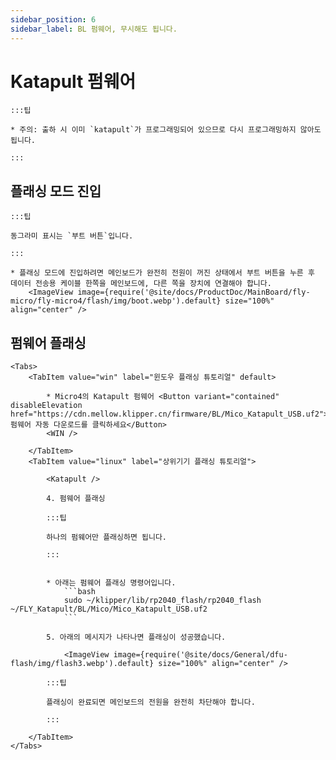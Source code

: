 ```yaml
---
sidebar_position: 6
sidebar_label: BL 펌웨어, 무시해도 됩니다.
---
```



# Katapult 펌웨어

    :::팁

    * 주의: 출하 시 이미 `katapult`가 프로그래밍되어 있으므로 다시 프로그래밍하지 않아도 됩니다.

    :::

## 플래싱 모드 진입

    :::팁

    동그라미 표시는 `부트 버튼`입니다.

    :::

    * 플래싱 모드에 진입하려면 메인보드가 완전히 전원이 꺼진 상태에서 부트 버튼을 누른 후 데이터 전송용 케이블 한쪽을 메인보드에, 다른 쪽을 장치에 연결해야 합니다.
        <ImageView image={require('@site/docs/ProductDoc/MainBoard/fly-micro/fly-micro4/flash/img/boot.webp').default} size="100%" align="center" />

## 펌웨어 플래싱
    <Tabs>
        <TabItem value="win" label="윈도우 플래싱 튜토리얼" default>

            * Micro4의 Katapult 펌웨어 <Button variant="contained" disableElevation href="https://cdn.mellow.klipper.cn/firmware/BL/Mico_Katapult_USB.uf2">펌웨어 자동 다운로드를 클릭하세요</Button>
            <WIN />
            
        </TabItem>
        <TabItem value="linux" label="상위기기 플래싱 튜토리얼">
            
            <Katapult />

            4. 펌웨어 플래싱

            :::팁

            하나의 펌웨어만 플래싱하면 됩니다.

            :::


            * 아래는 펌웨어 플래싱 명령어입니다.
                ```bash
                sudo ~/klipper/lib/rp2040_flash/rp2040_flash ~/FLY_Katapult/BL/Mico/Mico_Katapult_USB.uf2
                ```

            5. 아래의 메시지가 나타나면 플래싱이 성공했습니다.

                <ImageView image={require('@site/docs/General/dfu-flash/img/flash3.webp').default} size="100%" align="center" />

            :::팁

            플래싱이 완료되면 메인보드의 전원을 완전히 차단해야 합니다.

            :::

        </TabItem>
    </Tabs>